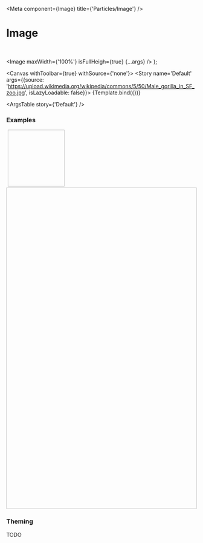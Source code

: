 

<Meta
  component={Image}
  title={'Particles/Image'}
/>

# Image

<br/>

  <Image maxWidth={'100%'} isFullHeigh={true} {...args} />
);

<Canvas withToolbar={true} withSource={'none'}>
  <Story name='Default' args={{source: 'https://upload.wikimedia.org/wikipedia/commons/5/50/Male_gorilla_in_SF_zoo.jpg', isLazyLoadable: false}}>
    {Template.bind({})}
  </Story>
</Canvas>

<ArgsTable story={'Default'} />

### Examples

<Canvas>
  <Story name='Circular'>
    <Image variant='circular' maxWidth={'100%'} isFullHeigh={true} source={'https://upload.wikimedia.org/wikipedia/commons/5/50/Male_gorilla_in_SF_zoo.jpg'} isLazyLoadable={false} />
  </Story>
</Canvas>

<!-- NOTE(krishan711): this does not work well! -->
<Canvas>
  <Story name='Responsive'>
    <Image source={'https://d35ci2i0uce4j6.cloudfront.net/v1/images/87ea0e3413b84d9496e7ec7baee8468d/go'} isLazyLoadable={false} width='150px' height='150px' />
    <Image source={'https://d35ci2i0uce4j6.cloudfront.net/v1/images/87ea0e3413b84d9496e7ec7baee8468d/go'} isLazyLoadable={false} width='850px' height='850px' />
  </Story>
</Canvas>

### Theming

TODO
